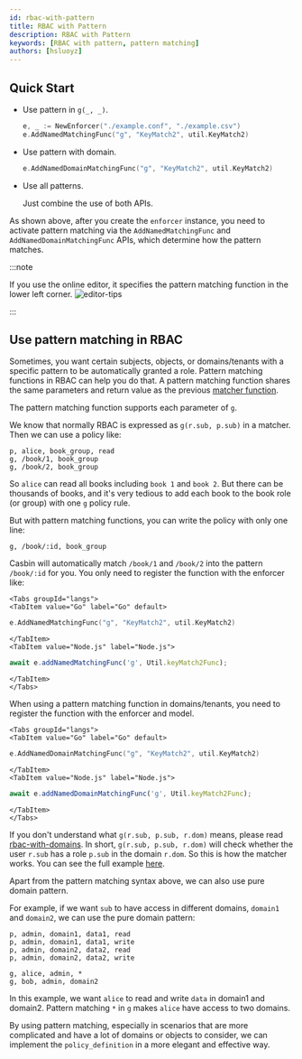 ```yaml
---
id: rbac-with-pattern
title: RBAC with Pattern
description: RBAC with Pattern
keywords: [RBAC with pattern, pattern matching]
authors: [hsluoyz]
---
```


## Quick Start

- Use pattern in `g(_, _)`.

  ```go
  e, _ := NewEnforcer("./example.conf", "./example.csv")
  e.AddNamedMatchingFunc("g", "KeyMatch2", util.KeyMatch2)
  ```

- Use pattern with domain.

  ```go
  e.AddNamedDomainMatchingFunc("g", "KeyMatch2", util.KeyMatch2)
  ```

- Use all patterns.

  Just combine the use of both APIs.

As shown above, after you create the `enforcer` instance, you need to activate pattern matching via the `AddNamedMatchingFunc` and `AddNamedDomainMatchingFunc` APIs, which determine how the pattern matches.

:::note

If you use the online editor, it specifies the pattern matching function in the lower left corner.
![editor-tips](/img/editor-tips.png)

:::

## Use pattern matching in RBAC

Sometimes, you want certain subjects, objects, or domains/tenants with a specific pattern to be automatically granted a role. Pattern matching functions in RBAC can help you do that. A pattern matching function shares the same parameters and return value as the previous [matcher function](/docs/syntax-for-models#functions-in-matchers).

The pattern matching function supports each parameter of `g`.

We know that normally RBAC is expressed as `g(r.sub, p.sub)` in a matcher. Then we can use a policy like:

```csv
p, alice, book_group, read
g, /book/1, book_group
g, /book/2, book_group
```

So `alice` can read all books including `book 1` and `book 2`. But there can be thousands of books, and it's very tedious to add each book to the book role (or group) with one `g` policy rule.

But with pattern matching functions, you can write the policy with only one line:

```csv
g, /book/:id, book_group
```

Casbin will automatically match `/book/1` and `/book/2` into the pattern `/book/:id` for you. You only need to register the function with the enforcer like:

```mdx-code-block
<Tabs groupId="langs">
<TabItem value="Go" label="Go" default>
```

```go
e.AddNamedMatchingFunc("g", "KeyMatch2", util.KeyMatch2)
```

```mdx-code-block
</TabItem>
<TabItem value="Node.js" label="Node.js">
```

```typescript
await e.addNamedMatchingFunc('g', Util.keyMatch2Func);
```

```mdx-code-block
</TabItem>
</Tabs>
```

When using a pattern matching function in domains/tenants, you need to register the function with the enforcer and model.

```mdx-code-block
<Tabs groupId="langs">
<TabItem value="Go" label="Go" default>
```

```go
e.AddNamedDomainMatchingFunc("g", "KeyMatch2", util.KeyMatch2)
```

```mdx-code-block
</TabItem>
<TabItem value="Node.js" label="Node.js">
```

```typescript
await e.addNamedDomainMatchingFunc('g', Util.keyMatch2Func);
```

```mdx-code-block
</TabItem>
</Tabs>
```

If you don't understand what `g(r.sub, p.sub, r.dom)` means, please read [rbac-with-domains](/docs/rbac-with-domains). In short, `g(r.sub, p.sub, r.dom)` will check whether the user `r.sub` has a role `p.sub` in the domain `r.dom`. So this is how the matcher works. You can see the full example [here](https://github.com/casbin/casbin/blob/dbdb6cbe2e7a80863e4951f9ff36da07fef01b75/model_test.go#L278-L307).

Apart from the pattern matching syntax above, we can also use pure domain pattern.

For example, if we want `sub` to have access in different domains, `domain1` and `domain2`, we can use the pure domain pattern:

```csv
p, admin, domain1, data1, read
p, admin, domain1, data1, write
p, admin, domain2, data2, read
p, admin, domain2, data2, write

g, alice, admin, *
g, bob, admin, domain2
```

In this example, we want `alice` to read and write `data` in domain1 and domain2. Pattern matching `*` in `g` makes `alice` have access to two domains.

By using pattern matching, especially in scenarios that are more complicated and have a lot of domains or objects to consider, we can implement the `policy_definition` in a more elegant and effective way.
